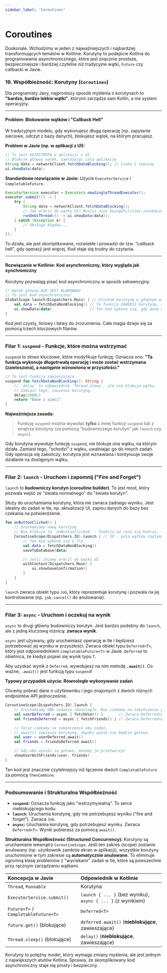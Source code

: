 ```yaml
---
sidebar_label: 'Coroutines'
---
```


# Coroutines

Doskonale. Wchodzimy w jeden z najważniejszych i najbardziej transformujących tematów w Kotlinie. Korutyny to podejście Kotlina do programowania asynchronicznego, które jest znacznie prostsze, bezpieczniejsze i bardziej czytelne niż tradycyjne wątki, `Future` czy callbacki w Javie.

### 19. Współbieżność: Korutyny (`Coroutines`)

Dla programisty Javy, najprostszy sposób myślenia o korutynach to **"bardzo, bardzo lekkie wątki"**, którymi zarządza sam Kotlin, a nie system operacyjny.

---

#### Problem: Blokowanie wątków i "Callback Hell"

W tradycyjnym modelu, gdy wykonujesz długą operację (np. zapytanie sieciowe, odczyt z bazy danych), blokujesz wątek, na którym pracujesz.

**Problem w Javie (np. w aplikacji z UI):**
```java
// To jest KATASTROFA w aplikacji z UI
// Blokuje główny wątek, zamrażając całą aplikację
String data = networkClient.fetchDataBlocking(); // Czeka 2 sekundy
ui.showData(data);
```

**Standardowe rozwiązanie w Javie:** Użycie `ExecutorService` i `CompletableFuture`.
```java
ExecutorService executor = Executors.newSingleThreadExecutor();
executor.submit(() -> {
    try {
        String data = networkClient.fetchDataBlocking();
        // Jak wrócić do wątku UI? Musisz użyć SwingUtilities.invokeLater lub runOnUiThread
        runOnUiThread(() -> ui.showData(data));
    } catch (Exception e) {
        // Obsługa błędów...
    }
});
```
To działa, ale jest skomplikowane, rozwlekłe i prowadzi do tzw. "callback hell", gdy operacji jest więcej. Kod staje się trudny do czytania.

---

#### Rozwiązanie w Kotlinie: Kod asynchroniczny, który wygląda jak synchroniczny

Korutyny pozwalają pisać kod asynchroniczny w sposób sekwencyjny.

```kotlin
// Wątek główny NIE JEST BLOKOWANY
// To jest kod asynchroniczny!
GlobalScope.launch(Dispatchers.Main) { // Uruchom korutynę w głównym wątku (UI)
    val data = fetchDataNonBlocking() // Ta funkcja ZAWIESI korutynę, a nie zablokuje wątek
    ui.showData(data)                 // Ten kod wykona się, gdy dane wrócą, wciąż w wątku głównym
}
```
Kod jest czysty, liniowy i łatwy do zrozumienia. Cała magia dzieje się za pomocą trzech kluczowych filarów.

---

### Filar 1: `suspend` - Funkcje, które można wstrzymać

`suspend` to słowo kluczowe, które modyfikuje funkcję. Oznacza ono: **"Ta funkcja wykonuje długotrwałą operację i może zostać wstrzymana (zawieszona), a następnie wznowiona w przyszłości."**

```kotlin
// To jest funkcja zawieszająca
suspend fun fetchDataNonBlocking(): String {
    // `delay` to odpowiednik `Thread.sleep`, ale nie blokuje wątku.
    // Zamiast tego, zawiesza korutynę.
    delay(2000L)
    return "Dane z sieci"
}
```
**Najważniejsza zasada:**
> Funkcję `suspend` można wywołać **tylko** z innej funkcji `suspend` lub z wnętrza korutyny (za pomocą "budowniczego korutyn" jak `launch` czy `async`).

Gdy korutyna wywołuje funkcję `suspend`, nie blokuje ona wątku, na którym działa. Zamiast tego, "schodzi" z wątku, uwalniając go do innych zadań. Gdy operacja się zakończy, korutyna jest wznawiana i kontynuuje swoje działanie na dostępnym wątku.

---

### Filar 2: `launch` - Uruchom i zapomnij ("Fire and Forget")

`launch` to **budowniczy korutyn (coroutine builder)**. To jest most, który pozwala wejść ze "świata normalnego" do "świata korutyn".

Służy do uruchamiania korutyny, która nie zwraca żadnego wyniku. Jest idealny do zadań w tle, np. aktualizacji UI, zapisu danych do bazy bez czekania na potwierdzenie.

```kotlin
fun onButtonClicked() {
    // Uruchamiamy nową korutynę
    // Nie blokuje to `onButtonClicked` - funkcja od razu się kończy.
    CoroutineScope(Dispatchers.IO).launch { // IO - pula wątków zoptymalizowana pod operacje we/wy
        // Ten kod wykona się w tle
        val data = fetchDataNonBlocking()
        saveToDatabase(data)

        // Jeśli chcemy wrócić do wątku UI
        withContext(Dispatchers.Main) {
            ui.showSaveConfirmation()
        }
    }
}
```
`launch` zwraca obiekt typu `Job`, który reprezentuje korutynę i pozwala na jej kontrolowanie (np. `job.cancel()` do anulowania).

---

### Filar 3: `async` - Uruchom i oczekuj na wynik

`async` to drugi główny budowniczy korutyn. Jest bardzo podobny do `launch`, ale z jedną kluczową różnicą: **zwraca wynik**.

`async` jest używany, gdy uruchamiasz operację w tle i będziesz potrzebować jej wyniku w przyszłości. Zwraca obiekt typu `Deferred<T>`, który jest odpowiednikiem `CompletableFuture<T>` w Javie. `Deferred` to obietnica, że kiedyś pojawi się wynik typu `T`.

Aby uzyskać wynik z `Deferred`, wywołujesz na nim metodę **`.await()`**. Co ważne, `.await()` jest funkcją typu `suspend`!

**Typowy przypadek użycia: Równoległe wykonywanie zadań**

Chcemy pobrać dane o użytkowniku i jego znajomych z dwóch różnych endpointów API jednocześnie.

```kotlin
CoroutineScope(Dispatchers.IO).launch {
    // Uruchamiamy OBA zadania równolegle. Nie czekamy na zakończenie pierwszego.
    val userDeferred = async { fetchUser() }       // Zwraca Deferred<User>
    val friendsDeferred = async { fetchFriends() } // Zwraca Deferred<List<Friend>>

    // Teraz czekamy na zakończenie obu zadań.
    // await() zawiesza korutynę, dopóki wynik nie będzie gotowy.
    val user = userDeferred.await()
    val friends = friendsDeferred.await()

    // Gdy oba wyniki są gotowe, możemy je przetworzyć
    showUserWithFriends(user, friends)
}
```
Ten kod jest znacznie czytelniejszy niż łączenie dwóch `CompletableFuture` za pomocą `thenCombine`.

---

### Podsumowanie i Strukturalna Współbieżność

*   **`suspend`:** Oznacza funkcję jako "wstrzymywalną". To serce nieblokującego kodu.
*   **`launch`:** Uruchamia korutynę, gdy nie potrzebujesz wyniku ("fire and forget"). Zwraca `Job`.
*   **`async`:** Uruchamia korutynę, gdy potrzebujesz wyniku. Zwraca `Deferred<T>`. Wynik pobierasz za pomocą `await()`.

**Strukturalna Współbieżność (Structured Concurrency):**
Korutyny są uruchamiane wewnątrz `CoroutineScope`. Jeśli ten zakres (scope) zostanie anulowany (np. użytkownik zamknie ekran w aplikacji), wszystkie korutyny uruchomione w tym zakresie są **automatycznie anulowane**. To eliminuje ogromną klasę problemów z "wyciekami" zadań w tle, które są powszechne przy ręcznym zarządzaniu wątkami.

| Koncepcja w Javie | Odpowiednik w Kotlinie |
| :--- | :--- |
| `Thread`, `Runnable` | Korutyna |
| `ExecutorService.submit()` | `launch { ... }` (bez wyniku), `async { ... }` (z wynikiem) |
| `Future<T>` / `CompletableFuture<T>` | `Deferred<T>` |
| `future.get()` (blokujące) | `deferred.await()` (**nieblokujące**, zawieszające) |
| `Thread.sleep()` (blokujące) | `delay()` (**nieblokujące**, zawieszające) |

Korutyny to potężny model, który wymaga zmiany myślenia, ale jest jednym z największych atutów Kotlina. Sprawia, że skomplikowany kod asynchroniczny staje się prosty i bezpieczny.